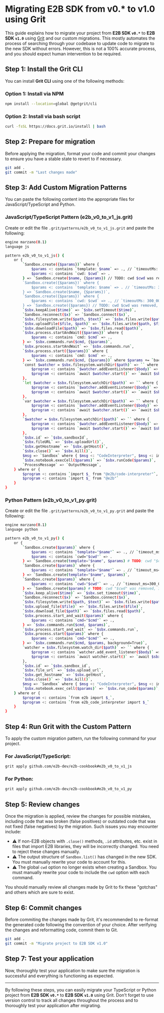 # Migrating E2B SDK from v0.* to v1.0 using Grit

This guide explains how to migrate your project from **E2B SDK `v0.*`** to **E2B SDK `v1.0`** using [Grit](https://www.grit.io/) and our custom migrations.
This mostly automates the process of searching through your codebase to update code to migrate to the new SDK without errors. However, this is not a 100% accurate process, and you should expect human intervention to be required.

## Step 1: Install the Grit CLI

You can install **Grit CLI** using one of the following methods:

### Option 1: Install via NPM

```bash
npm install --location=global @getgrit/cli
```

### Option 2: Install via bash script

```bash
curl -fsSL https://docs.grit.io/install | bash
```

## Step 2: Prepare for migration

Before applying the migration, format your code and commit your changes to ensure you have a stable state to revert to if necessary.

```bash
git add .
git commit -m "Last changes made"
```

## Step 3: Add Custom Migration Patterns

You can paste the following content into the appropriate files for JavaScript/TypeScript and Python.

### JavaScript/TypeScript Pattern (e2b_v0_to_v1_js.grit)

Create or edit the file `.grit/patterns/e2b_v0_to_v1_js.grit` and paste the following:

```bash
engine marzano(0.1)
language js

pattern e2b_v0_to_v1_js() {
    or {
        `Sandbox.create({$params})` where {
            $params <: contains `template: $name` => ., // `timeoutMs: 300_000`,
            $params <: contains `cwd: $cwd` => .
        } => `Sandbox.create($name, {$params}) // TODO: cwd $cwd was removed, it can't be set on sbx anymore`,
        `Sandbox.create({$params})` where {
            $params <: contains `template: $name` => . // `timeoutMs: 300_000`
        } => `Sandbox.create($name, {$params})`,
        `Sandbox.create({$params})` where {
            $params <: contains `cwd: $cwd` => ., // `timeoutMs: 300_000`,
        } => `Sandbox.create({$params}) // TODO: cwd $cwd was removed, it can't be set on sbx anymore`,
        `$sbx.keepAlive($time)` => `$sbx.setTimeout($time)`,
        `Sandbox.reconnect($x)` => `Sandbox.connect($x)`,
        `$sbx.filesystem.write($path, $text)` => `$sbx.files.write($path, $text)`,
        `$sbx.uploadFile($file, $path)` => `$sbx.files.write($path, $file)`,
        `$sbx.downloadFile($path)` => `$sbx.files.read($path)`,
        `$sbx.process.startAndWait({$params})` where {
            $params <: contains `cmd: $cmd` => .,
        } => `$sbx.commands.run($cmd, {$params)`,
        `$sbx.process.startAndWait` => `$sbx.commands.run`,
        `$sbx.process.start({$params})` where {
            $params <: contains `cmd: $cmd` => .,
        } => `$sbx.commands.run($cmd, {$params})` where $params += `backgrund: true`,
        `const $watcher = $sbx.filesystem.watchDir($path)` => `` where {
            $program <: contains `$watcher.addEventListener($body)` => .,
            $program <: contains `await $watcher.start()` => `await $sbx.files.watch($path, $body)`
        },
        `let $watcher = $sbx.filesystem.watchDir($path)` => `` where {
            $program <: contains `$watcher.addEventListener($body)` => .,
            $program <: contains `await $watcher.start()` => `await $sbx.files.watch($path, $body)`
        },
        `var $watcher = $sbx.filesystem.watchDir($path)` => `` where {
            $program <: contains `$watcher.addEventListener($body)` => .,
            $program <: contains `await $watcher.start()` => `await $sbx.files.watch($path, $body)`
        },
        `$watcher = $sbx.filesystem.watchDir($path)` => `` where {
            $program <: contains `$watcher.addEventListener($body)` => .,
            $program <: contains `await $watcher.start()` => `await $sbx.files.watch($path, $body)`
        },
        `$sbx.id` => `$sbx.sandboxId`,
        `$sbx.fileURL` => `$sbx.uploadUrl()`,
        `$sbx.getHostname` => `$sbx.getHost()`,
        `$sbx.close()` => `$sbx.kill()`,
        $msg => `Sandbox` where { $msg <: "CodeInterpreter", $msg <: imported_from(`"@e2b/code-interpreter"`) },
        `$sbx.notebook.execCell($params)` => `$sbx.runCode($params)`,
        `ProcessMessage` => `OutputMessage`,
    } where or {
        $program <: contains `import $_ from "@e2b/code-interpreter"`,
        $program <: contains `import $_ from "@e2b"`
    }
}
```

### Python Pattern (e2b_v0_to_v1_py.grit)

Create or edit the file `.grit/patterns/e2b_v0_to_v1_py.grit` and paste the following:

```bash
engine marzano(0.1)
language python

pattern e2b_v0_to_v1_py() {
    or {
        `Sandbox.create($params)` where {
            $params <: contains `template="$name"` => ., // `timeout_ms=300_000`,
            $params <: contains `cwd="$cwd"` => .
        } => `Sandbox.create(template="$name", $params) # TODO: cwd "$cwd" was removed, it can't be set on sbx anymore`,
        `Sandbox.create($params)` where {
            $params <: contains `template="$name"` => . // `timeout_ms=300_000`
        } => `Sandbox.create(template="$name", $params)`,
        `Sandbox.create($params)` where {
            $params <: contains `cwd="$cwd"` => ., // `timeout_ms=300_000`,
        } => `Sandbox.create($params) # TODO: cwd "$cwd" was removed, it can't be set on sbx anymore`,
        `$sbx.keep_alive($time)` => `$sbx.set_timeout($time)`,
        `Sandbox.reconnect($x)` => `Sandbox.connect($x)`,
        `$sbx.filesystem.write($path, $text)` => `$sbx.files.write($path, $text)`,
        `$sbx.upload_file($file)` => `$sbx.files.write($file)`,
        `$sbx.download_file($path)` => `$sbx.files.read($path)`,
        `$sbx.process.start_and_wait($params)` where {
            $params <: contains `cmd="$cmd"` => .,
        } => `$sbx.commands.run($cmd, $params)`,
        `$sbx.process.start_and_wait` => `$sbx.commands.run`,
        `$sbx.process.start($params)` where {
            $params <: contains `cmd="$cmd"` => .,
        } => `$sbx.commands.run($cmd, $params, background=True)`,
        `watcher = $sbx.filesystem.watch_dir($path)` => `` where {
            $program <: contains `watcher.add_event_listener($body)` => .,
            $program <: contains `await watcher.start()` => `await $sbx.files.watch($path, $body)`
        },
        `$sbx.id` => `$sbx.sandbox_id`,
        `$sbx.file_url` => `$sbx.upload_url`,
        `$sbx.get_hostname` => `$sbx.getHost`,
        `$sbx.close()` => `$sbx.kill()`,
        $msg => `Sandbox` where { $msg <: "CodeInterpreter", $msg <: imported_from(`e2b_code_interpreter`) },
        `$sbx.notebook.exec_cell($params)` => `$sbx.run_code($params)`,
    } where or {
        $program <: contains `from e2b import $_`,
        $program <: contains `from e2b_code_interpreter import $_`
    }
}
```

## Step 4: Run Grit with the Custom Pattern

To apply the custom migration pattern, run the following command for your project.

### For JavaScript/TypeScript:

```bash
grit apply github.com/e2b-dev/e2b-cookbook#e2b_v0_to_v1_js
```

### For Python:

```bash
grit apply github.com/e2b-dev/e2b-cookbook#e2b_v0_to_v1_py
```

## Step 5: Review changes

Once the migration is applied, review the changes for possible mistakes, including code that was broken (false positives) or outdated code that was not fixed (false negatives) by the migration. Such issues you may encounter include:

- ⚠️ If non-E2B objects with `.close()` methods, `.id` attributes, etc. exist in files that import E2B libraries, they will be incorrectly changed. You need to reject these changes manually.
- ⚠️ The output structure of `Sandbox.list()` has changed in the new SDK. You must manually rewrite your code to account for this.
- ⚠️ The global `cwd` option no longer exists when creating a Sandbox. You must manually rewrite your code to include the `cwd` option with each command.

You should manually review all changes made by Grit to fix these "gotchas" and others which are sure to exist.

## Step 6: Commit changes

Before commiting the changes made by Grit, it's recommended to re-format the generated code following the convention of your choice. After verifying the changes and reformatting code, commit them to Git.

```bash
git add .
git commit -m "Migrate project to E2B SDK v1.0"
```

## Step 7: Test your application

Now, thoroughly test your application to make sure the migration is successful and everything is functioning as expected.

---

By following these steps, you can easily migrate your TypeScript or Python project from **E2B SDK `v0.*`** to **E2B SDK `v1.0`** using Grit. Don’t forget to use version control to track all changes throughout the process and to thoroughly test your application after migrating.
